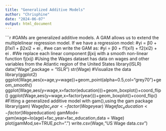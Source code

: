 ---
title: "Generalized Additive Models"
author: "Chrisphine"
date: "2024-06-07"
output: html_document
---

```{r}
#GAMs are generalized additive models. A GAM allows us to extend the  multiplelinear regression model. If we have a regression model:
#yi = β0 + β1xi1 + β2xi2 + ei ,
#we can write the GAM as:
#yi = β0 + f1(xi1) + f2(xi2) + ei .
#We replace each linear component βjxij with a smooth non-linear function fj(xij)
#Using the Wages dataset has data on wages and other variables from the Atlantic region of the United States
library(ISLR)
data("Wage",package = "ISLR")
str(Wage)
#Visualize the data
library(ggplot2)
ggplot(Wage,aes(x=age,y=wage))+geom_point(alpha=0.5,col="grey70")+geom_smooth()
ggplot(Wage,aes(y=wage,x=factor(education)))+geom_boxplot()+coord_flip()
ggplot(Wage,aes(y=wage,x=factor(year)))+geom_boxplot()+coord_flip()
#Fitting a generalized additive model with gam(),using the gam package
library(gam)
Wage$fac_year<-factor(Wage$year)
Wage$fac_education<-factor(Wage$education)
gamMod<-gam(wage~lo(age)+fac_year+fac_education,data = Wage)
plot(gamMod,se=TRUE,pch=".")
write.csv(Wage,"US Wage data.csv")

